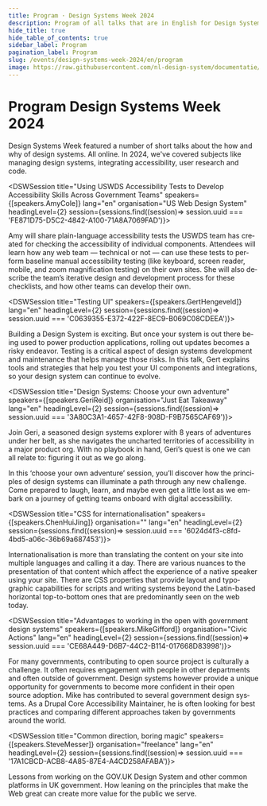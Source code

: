 ```yaml
---
title: Program · Design Systems Week 2024
description: Program of all talks that are in English for Design Systems Week 2024.
hide_title: true
hide_table_of_contents: true
sidebar_label: Program
pagination_label: Program
slug: /events/design-systems-week-2024/en/program
image: https://raw.githubusercontent.com/nl-design-system/documentatie/assets/dsw-24-en.png
---
```



<div lang="en">

# Program Design Systems Week 2024

<Paragraph lead>
  Design Systems Week featured a number of short talks about the how and why of design systems. All online. In 2024,
  we've covered subjects like managing design systems, integrating accessibility, user research and code.
</Paragraph>

<DSWSession title="Using USWDS Accessibility Tests to Develop Accessibility Skills Across Government Teams" speakers={[speakers.AmyCole]} lang="en" organisation="US Web Design System" headingLevel={2} session={sessions.find((session)=> session.uuid === 'FE871D75-D5C2-4842-A100-71A8A7069FAD')}>

Amy will share plain-language accessibility tests the USWDS team has created for checking the accessibility of individual components. Attendees will learn how any web team — technical or not — can use these tests to perform baseline manual accessibility testing (like keyboard, screen reader, mobile, and zoom magnification testing) on their own sites. She will also describe the team’s iterative design and development process for these checklists, and how other teams can develop their own.

</DSWSession>

<DSWSession title="Testing UI" speakers={[speakers.GertHengeveld]} lang="en" headingLevel={2}  session={sessions.find((session)=> session.uuid === 'C0639355-E372-422F-8EC9-B069C08CDEEA')}>

<Paragraph>
  Building a Design System is exciting. But once your system is out there being used to power production applications,
  rolling out updates becomes a risky endeavor. Testing is a critical aspect of design systems development and
  maintenance that helps manage those risks. In this talk, Gert explains tools and strategies that help you test your UI
  components and integrations, so your design system can continue to evolve.
</Paragraph>

</DSWSession>

<DSWSession title="Design Systems: Choose your own adventure" speakers={[speakers.GeriReid]} organisation="Just Eat Takeaway" lang="en" headingLevel={2} session={sessions.find((session)=> session.uuid === '3A80C3A1-4657-42F8-908D-F9B7565CAF69')}>

Join Geri, a seasoned design systems explorer with 8 years of adventures under her belt, as she navigates the uncharted territories of accessibility in a major product org. With no playbook in hand, Geri’s quest is one we can all relate to: figuring it out as we go along.

In this ‘choose your own adventure’ session, you’ll discover how the principles of design systems can illuminate a path through any new challenge. Come prepared to laugh, learn, and maybe even get a little lost as we embark on a journey of getting teams onboard with digital accessibility.

</DSWSession>

<DSWSession title="CSS for internationalisation" speakers={[speakers.ChenHuiJing]} organisation="" lang="en" headingLevel={2} session={sessions.find((session)=> session.uuid === '6024d4f3-c8fd-4bd5-a06c-36b69a687453')}>

Internationalisation is more than translating the content on your site into multiple languages and calling it a day. There are various nuances to the presentation of that content which affect the experience of a native speaker using your site. There are CSS properties that provide layout and typographic capabilities for scripts and writing systems beyond the Latin-based horizontal top-to-bottom ones that are predominantly seen on the web today.

</DSWSession>

<DSWSession title="Advantages to working in the open with government design systems" speakers={[speakers.MikeGifford]} organisation="Civic Actions" lang="en" headingLevel={2} session={sessions.find((session)=> session.uuid === 'CE68A449-D6B7-44C2-B114-017668D83998')}>

For many governments, contributing to open source project is culturally a challenge. It often requires engagement with people in other departments and often outside of government. Design systems however provide a unique opportunity for governments to become more confident in their open source adoption. Mike has contributed to several government design systems. As a Drupal Core Accessibility Maintainer, he is often looking for best practices and comparing different approaches taken by governments around the world.

</DSWSession>

<DSWSession title="Common direction, boring magic" speakers={[speakers.SteveMesser]} organisation="freelance" lang="en" headingLevel={2} session={sessions.find((session)=> session.uuid === '17A1CBCD-ACB8-4A85-87E4-A4CD258AFABA')}>

Lessons from working on the GOV.‌UK Design System and other common platforms in UK government. How leaning on the principles that make the Web great can create more value for the public we serve.

</DSWSession>

</div>
